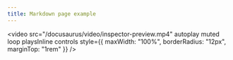 ```yaml
---
title: Markdown page example
---
```


<video
  src="/docusaurus/video/inspector-preview.mp4"
  autoplay
  muted
  loop
  playsInline
  controls
  style={{ maxWidth: "100%", borderRadius: "12px", marginTop: "1rem" }}
/>
